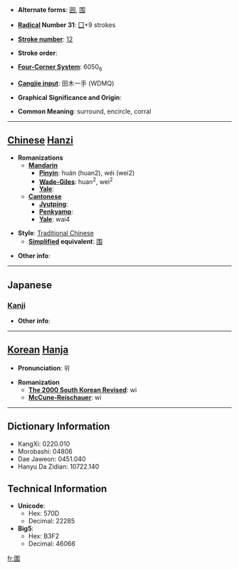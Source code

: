 * '''Alternate forms''': [[囲]], [[围]]

* '''[[Wiktionary:Chinese radical index| Radical]] Number 31''': [[Wiktionary:Chinese radical index 囗|囗]]+9 strokes

* '''[[Wiktionary:Chinese total strokes index|Stroke number]]''': [[Wiktionary:Chinese total strokes index 12|12]]

* '''Stroke order''': 

* '''[[Wiktionary:Chinese four corner index|Four-Corner System]]''': 6050<sub>6</sub>

* '''[[Wiktionary:Chinese Cangjie index|Cangjie input]]''': 田木一手 (WDMQ)

* '''Graphical Significance and Origin''': 

* '''Common Meaning''': surround, encircle, corral

----

== [[Chinese]] [[Hanzi]] ==

* '''Romanizations'''
** '''[[Mandarin]]'''
*** '''[[Pinyin]]''': huán (huan2), wéi (wei2)
*** '''[[Wade-Giles]]''': huan<sup>2</sup>, wei<sup>2</sup>
*** '''[[Yale]]''': 
** '''[[Cantonese]]'''
*** '''[[Jyutping]]''':
*** '''[[Penkyamp]]''': 
*** '''[[Yale]]''': wai4

* '''Style''': [[Traditional Chinese]] 
** '''[[Simplified Chinese|Simplified]] equivalent''': [[围]]

* '''Other info''': 

----

==Japanese==
===[[Kanji]]===
{{kanji|on readings=[[い]] (i)|kun readings=[[かこむ]] (kakomu)}}

* '''Other info''':  

----

== [[Korean]] [[Hanja]] ==

* '''Pronunciation''': 위

* '''Romanization'''
** '''[[The 2000 South Korean Revised Romanization|The 2000 South Korean Revised]]''': wi
** '''[[McCune-Reischauer]]''': wi

----

== Dictionary Information ==

* KangXi: 0220.010
* Morobashi: 04806
* Dae Jaweon: 0451.040
* Hanyu Da Zidian: 10722.140

== Technical Information ==

* '''Unicode''':
** Hex: 570D
** Decimal: 22285
* '''Big5''':
** Hex: B3F2
** Decimal: 46066

[[fr:圍]]